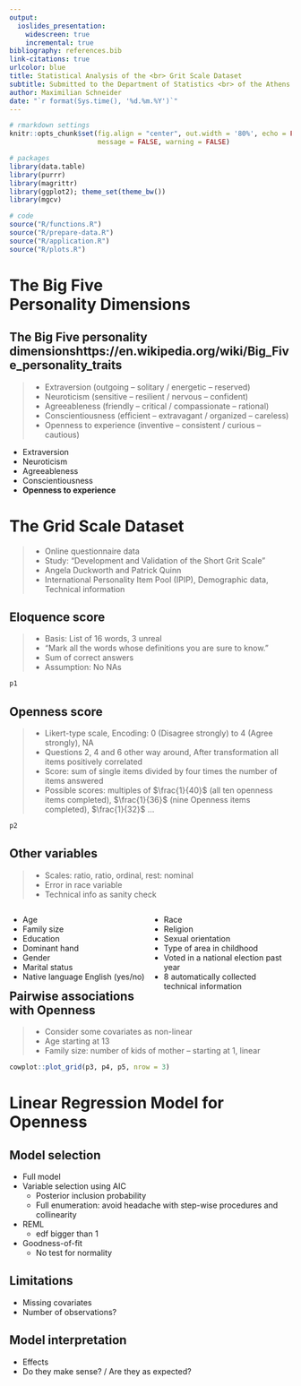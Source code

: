 ```yaml
---
output:
  ioslides_presentation:
    widescreen: true
    incremental: true
bibliography: references.bib
link-citations: true
urlcolor: blue
title: Statistical Analysis of the <br> Grit Scale Dataset
subtitle: Submitted to the Department of Statistics <br> of the Athens University of Economics and Business
author: Maximilian Schneider
date: "`r format(Sys.time(), '%d.%m.%Y')`"
---
```


<style>
.build > * {
    -webkit-transition: opacity 0s ease-in-out;
    -webkit-transition-delay: 0s;
    -moz-transition: opacity 0s ease-in-out 0s;
    -o-transition: opacity 0s ease-in-out 0s;
    transition: opacity 0s ease-in-out 0s;
}
slides > slide.title-slide {
    background-image: url('figures/background_title_page_1920x1080.jpg');
    background-size: 100% 100%;
}
slides > slide.title-slide hgroup h1,
slides > slide.title-slide hgroup h2,
slides > slide.title-slide p {
    color: black;
}
slides > slide.dark {
    background-image: url('figures/background_title_page_1920x1080.jpg') !important;
    background-size: 100% 100% !important;
}
slides > slide.dark > hgroup h2 {
    color: black;
    font-size: 72px;
    letter-spacing: 10;
}
div.footnotes {
    position: absolute;
    bottom: 0;
    margin-bottom: 10px;
    width: 80%;
    font-size: 0.6em;
}
</style>

<script src="https://ajax.googleapis.com/ajax/libs/jquery/3.1.1/jquery.min.js"></script>
<script>
$(document).ready(function() {
  $('slide:not(.backdrop):not(.title-slide)').append('<div class=\"footnotes\">');

  $('footnote').each(function(index) {
    var text  = $(this).html();
    var fnNum = (index+1).toString();
    $(this).html(fnNum.sup());

    var footnote   = fnNum + '. ' + text + '<br/>';
    var oldContent = $(this).parents('slide').children('div.footnotes').html();
    var newContent = oldContent + footnote;
    $(this).parents('slide').children('div.footnotes').html(newContent);
  });
});
</script>

```r
# rmarkdown settings
knitr::opts_chunk$set(fig.align = "center", out.width = '80%', echo = FALSE, cache = FALSE,
                      message = FALSE, warning = FALSE)

# packages
library(data.table)
library(purrr)
library(magrittr)
library(ggplot2); theme_set(theme_bw())
library(mgcv)

# code
source("R/functions.R")
source("R/prepare-data.R")
source("R/application.R")
source("R/plots.R")
```

<!-- TODO

## Statistics

* REML is not suitable for model comparisons! Read wood chapter on model comparison
* Note edf of final model and its splines
* Classify level of measurement
* Give frequencies of categories
* Consider cumulative frequencies for ordinal variables and the median
* Mention outlier are not so important because of n > 4000
  * Try `mvoutlier::uni.plot()`
* Try `sjPlot::tab_corr()`
* Model diagnostic: problematic: skewness of residuals
* Look at internally and externally studentized residuals
  * Maybe plot them against each other
  * Or plot the t-distribution with the values (https://online.stat.psu.edu/stat462/node/247/) (maybe histogram + theoretical distribution) (see data analysis notes)

ggplot(data.table(resid_student = residuals(m.lam.fin, "scaled.pearson")), aes(resid_student)) +
  geom_histogram(aes(y = ..density..), color = "black", bins = 100) +
  geom_function(fun = function(x) dt(x, df = nrow(model.matrix(m.lam.fin)) - ncol(model.matrix(m.lam.fin)) - 1)) +
  xlim(-6, 6)


## Presentation

* How long: 10min + 5min questions
* Don't forget figure titles
-->

# The Big Five <br> Personality Dimensions

## The Big Five personality dimensions<footnote>https://en.wikipedia.org/wiki/Big_Five_personality_traits<footnote>

<div class="notes">
> - Extraversion (outgoing -- solitary / energetic -- reserved)
> - Neuroticism (sensitive -- resilient / nervous -- confident)
> - Agreeableness (friendly -- critical / compassionate -- rational)
> - Conscientiousness (efficient -- extravagant / organized -- careless)
> - Openness to experience (inventive -- consistent / curious -- cautious)
</div>

* Extraversion
* Neuroticism
* Agreeableness
* Conscientiousness
* **Openness to experience**

# The Grid Scale Dataset

<div class="notes">
> - Online questionnaire data
> - Study: "Development and Validation of the Short Grit Scale"
> - Angela Duckworth and Patrick Quinn
> - International Personality Item Pool (IPIP), Demographic data, Technical information
</div>

## Eloquence score

<div class="notes">
> - Basis: List of 16 words, 3 unreal
> - "Mark all the words whose definitions you are sure to know."
> - Sum of correct answers
> - Assumption: No NAs
</div>

```r
p1
```

## Openness score

<div class="notes">
> - Likert-type scale, Encoding: 0 (Disagree strongly) to 4 (Agree strongly), NA
> - Questions 2, 4 and 6 other way around, After transformation all items positively correlated
> - Score: sum of single items divided by four times the number of items answered
> - Possible scores: multiples of $\frac{1}{40}$ (all ten openness items completed), $\frac{1}{36}$ (nine Openness items completed), $\frac{1}{32}$ ...
</div>

```r
p2
```

## Other variables

<div class="notes">
> - Scales: ratio, ratio, ordinal, rest: nominal
> - Error in race variable
> - Technical info as sanity check
</div>

<div style="float: left; width: 50%;">
* Age
* Family size
* Education
* Dominant hand
* Gender
* Marital status
* Native language English (yes/no)
</div>

<div style="float: right; width: 50%;">
* Race
* Religion
* Sexual orientation
* Type of area in childhood
* Voted in a national election past year
* 8 automatically collected technical information
</div>

## Pairwise associations with Openness

<div class="notes">
> - Consider some covariates as non-linear
> - Age starting at 13
> - Family size: number of kids of mother -- starting at 1, linear
</div>

```r
cowplot::plot_grid(p3, p4, p5, nrow = 3)
```

# Linear Regression Model for Openness

## Model selection

* Full model
* Variable selection using AIC
  * Posterior inclusion probability
  * Full enumeration: avoid headache with step-wise procedures and collinearity
* REML
  * edf bigger than 1
* Goodness-of-fit
  * No test for normality

## Limitations

* Missing covariates
* Number of observations?

## Model interpretation

* Effects
* Do they make sense? / Are they as expected?

